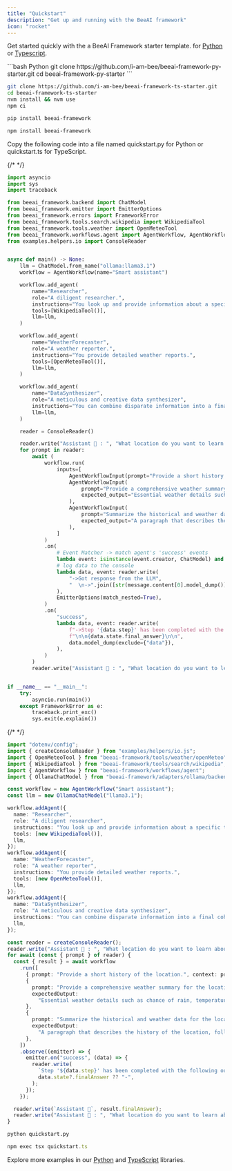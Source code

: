 ```yaml
---
title: "Quickstart"
description: "Get up and running with the BeeAI framework"
icon: "rocket"
---
```


<Steps>
   <Step title="Clone a starter repo">

  Get started quickly with the a BeeAI Framework starter template.
  for [Python](https://github.com/i-am-bee/beeai-framework-py-starter) or [Typescript](https://github.com/i-am-bee/beeai-framework-ts-starter).

  <CodeGroup>
  ```bash Python
  git clone https://github.com/i-am-bee/beeai-framework-py-starter.git
  cd beeai-framework-py-starter
  ```

  ```bash TypeScript
  git clone https://github.com/i-am-bee/beeai-framework-ts-starter.git
  cd beeai-framework-ts-starter
  nvm install && nvm use
  npm ci
  ```

  </CodeGroup>

  </Step>

   <Step title="Install BeeAI framework">

  <CodeGroup>

  ```bash Python
  pip install beeai-framework
  ```

  ```bash TypeScript
  npm install beeai-framework
  ```

  </CodeGroup>

   </Step>
   <Step title="Create your project file">

   Copy the following code into a file named quickstart.py for Python or quickstart.ts for TypeScript.

  <CodeGroup>

  {/* <!-- embedme python/examples/workflows/multi_agents.py --> */}
  ```py Python
  import asyncio
  import sys
  import traceback
  
  from beeai_framework.backend import ChatModel
  from beeai_framework.emitter import EmitterOptions
  from beeai_framework.errors import FrameworkError
  from beeai_framework.tools.search.wikipedia import WikipediaTool
  from beeai_framework.tools.weather import OpenMeteoTool
  from beeai_framework.workflows.agent import AgentWorkflow, AgentWorkflowInput
  from examples.helpers.io import ConsoleReader
  
  
  async def main() -> None:
      llm = ChatModel.from_name("ollama:llama3.1")
      workflow = AgentWorkflow(name="Smart assistant")
  
      workflow.add_agent(
          name="Researcher",
          role="A diligent researcher.",
          instructions="You look up and provide information about a specific topic.",
          tools=[WikipediaTool()],
          llm=llm,
      )
  
      workflow.add_agent(
          name="WeatherForecaster",
          role="A weather reporter.",
          instructions="You provide detailed weather reports.",
          tools=[OpenMeteoTool()],
          llm=llm,
      )
  
      workflow.add_agent(
          name="DataSynthesizer",
          role="A meticulous and creative data synthesizer",
          instructions="You can combine disparate information into a final coherent summary.",
          llm=llm,
      )
  
      reader = ConsoleReader()
  
      reader.write("Assistant 🤖 : ", "What location do you want to learn about?")
      for prompt in reader:
          await (
              workflow.run(
                  inputs=[
                      AgentWorkflowInput(prompt="Provide a short history of the location.", context=prompt),
                      AgentWorkflowInput(
                          prompt="Provide a comprehensive weather summary for the location today.",
                          expected_output="Essential weather details such as chance of rain, temperature and wind. Only report information that is available.",
                      ),
                      AgentWorkflowInput(
                          prompt="Summarize the historical and weather data for the location.",
                          expected_output="A paragraph that describes the history of the location, followed by the current weather conditions.",
                      ),
                  ]
              )
              .on(
                  # Event Matcher -> match agent's 'success' events
                  lambda event: isinstance(event.creator, ChatModel) and event.name == "success",
                  # log data to the console
                  lambda data, event: reader.write(
                      "->Got response from the LLM",
                      "  \n->".join([str(message.content[0].model_dump()) for message in data.value.messages]),
                  ),
                  EmitterOptions(match_nested=True),
              )
              .on(
                  "success",
                  lambda data, event: reader.write(
                      f"->Step '{data.step}' has been completed with the following outcome."
                      f"\n\n{data.state.final_answer}\n\n",
                      data.model_dump(exclude={"data"}),
                  ),
              )
          )
          reader.write("Assistant 🤖 : ", "What location do you want to learn about?")
  
  
  if __name__ == "__main__":
      try:
          asyncio.run(main())
      except FrameworkError as e:
          traceback.print_exc()
          sys.exit(e.explain())
  
  ```

  {/* <!-- embedme typescript/examples/workflows/multiAgents.ts --> */}
  ```ts TypeScript
  import "dotenv/config";
  import { createConsoleReader } from "examples/helpers/io.js";
  import { OpenMeteoTool } from "beeai-framework/tools/weather/openMeteo";
  import { WikipediaTool } from "beeai-framework/tools/search/wikipedia";
  import { AgentWorkflow } from "beeai-framework/workflows/agent";
  import { OllamaChatModel } from "beeai-framework/adapters/ollama/backend/chat";
  
  const workflow = new AgentWorkflow("Smart assistant");
  const llm = new OllamaChatModel("llama3.1");
  
  workflow.addAgent({
    name: "Researcher",
    role: "A diligent researcher",
    instructions: "You look up and provide information about a specific topic.",
    tools: [new WikipediaTool()],
    llm,
  });
  workflow.addAgent({
    name: "WeatherForecaster",
    role: "A weather reporter",
    instructions: "You provide detailed weather reports.",
    tools: [new OpenMeteoTool()],
    llm,
  });
  workflow.addAgent({
    name: "DataSynthesizer",
    role: "A meticulous and creative data synthesizer",
    instructions: "You can combine disparate information into a final coherent summary.",
    llm,
  });
  
  const reader = createConsoleReader();
  reader.write("Assistant 🤖 : ", "What location do you want to learn about?");
  for await (const { prompt } of reader) {
    const { result } = await workflow
      .run([
        { prompt: "Provide a short history of the location.", context: prompt },
        {
          prompt: "Provide a comprehensive weather summary for the location today.",
          expectedOutput:
            "Essential weather details such as chance of rain, temperature and wind. Only report information that is available.",
        },
        {
          prompt: "Summarize the historical and weather data for the location.",
          expectedOutput:
            "A paragraph that describes the history of the location, followed by the current weather conditions.",
        },
      ])
      .observe((emitter) => {
        emitter.on("success", (data) => {
          reader.write(
            `Step '${data.step}' has been completed with the following outcome:\n`,
            data.state?.finalAnswer ?? "-",
          );
        });
      });
  
    reader.write(`Assistant 🤖`, result.finalAnswer);
    reader.write("Assistant 🤖 : ", "What location do you want to learn about?");
  }
  
  ```
  </CodeGroup>

   </Step>
   <Step title="Run the example">

  <CodeGroup>

  ```py Python
  python quickstart.py
  ```

  ```ts TypeScript
  npm exec tsx quickstart.ts
  ```

  </CodeGroup>

   </Step>
</Steps>

Explore more examples in our [Python](https://github.com/i-am-bee/beeai-framework/tree/main/python/examples) and [TypeScript](https://github.com/i-am-bee/beeai-framework/tree/main/typescript/examples) libraries.
